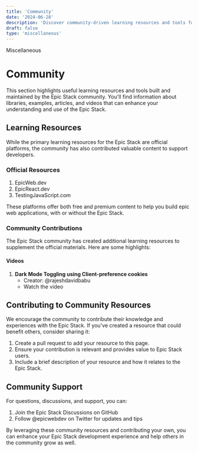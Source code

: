 ```yaml
---
title: 'Community'
date: '2024-06-28'
description: 'Discover community-driven learning resources and tools for the Epic Stack ecosystem.'
draft: false
type: 'miscellaneous'
---
```



<GroupName>Miscellaneous</GroupName>

# Community

This section highlights useful learning resources and tools built and maintained by the Epic Stack community. You'll find information about libraries, examples, articles, and videos that can enhance your understanding and use of the Epic Stack.

## Learning Resources

While the primary learning resources for the Epic Stack are official platforms, the community has also contributed valuable content to support developers.

### Official Resources

1. <ExternalLink url='https://www.epicweb.dev'>EpicWeb.dev</ExternalLink>
2. <ExternalLink url='https://epicreact.dev'>EpicReact.dev</ExternalLink>
3. <ExternalLink url='https://testingjavascript.com'>
     TestingJavaScript.com
   </ExternalLink>

These platforms offer both free and premium content to help you build epic web applications, with or without the Epic Stack.

### Community Contributions

The Epic Stack community has created additional learning resources to supplement the official materials. Here are some highlights:

#### Videos

1. **Dark Mode Toggling using Client-preference cookies**
   - Creator: <ExternalLink url='https://github.com/rajeshdavidbabu'>@rajeshdavidbabu</ExternalLink>
   - <ExternalLink url='https://www.youtube.com/watch?v=UND-kib_iw4'>
       Watch the video
     </ExternalLink>

## Contributing to Community Resources

We encourage the community to contribute their knowledge and experiences with the Epic Stack. If you've created a resource that could benefit others, consider sharing it:

1. Create a pull request to add your resource to this page.
2. Ensure your contribution is relevant and provides value to Epic Stack users.
3. Include a brief description of your resource and how it relates to the Epic Stack.

## Community Support

For questions, discussions, and support, you can:

1. Join the <ExternalLink url='https://github.com/epicweb-dev/epic-stack/discussions'>Epic Stack Discussions on GitHub</ExternalLink>
2. Follow <ExternalLink url='https://github.com/epicweb-dev/epic-stack/discussions'>@epicwebdev</ExternalLink> on Twitter for updates and tips

By leveraging these community resources and contributing your own, you can enhance your Epic Stack development experience and help others in the community grow as well.
